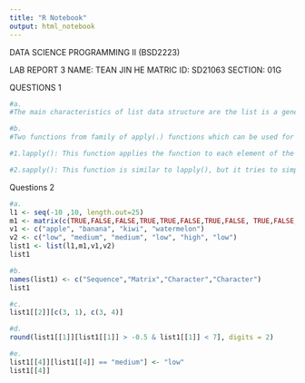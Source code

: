 ---
title: "R Notebook"
output: html_notebook
---

DATA SCIENCE PROGRAMMING II (BSD2223)

LAB REPORT 3
NAME:         TEAN JIN HE
MATRIC ID:    SD21063
SECTION:      01G

QUESTIONS 1
```{r}
#a.
#The main characteristics of list data structure are the list is a generic object consisting of an ordered collection of objects. Next, the list can contain elements of different data types, such as vectors, matrices, characters, functions and others. Other than that, the list can be accessed by names or indices using the dollar ($) operator or the double slicing operator ([[]]) and can be a parent class for other data structures, such as data.frame.

#b.
#Two functions from family of apply(.) functions which can be used for lists are:

#1.lapply(): This function applies the function to each element of the list and returns the list as a result.

#2.sapply(): This function is similar to lapply(), but it tries to simplify the output by returning a vector or matrix instead of the list.
```

Questions 2
```{r}
#a.
l1 <- seq(-10 ,10, length.out=25)
m1 <- matrix(c(TRUE,FALSE,FALSE,TRUE,TRUE,FALSE,TRUE,FALSE, TRUE,FALSE,FALSE,FALSE,TRUE,FALSE,TRUE,TRUE), nrow = 4)
v1 <- c("apple", "banana", "kiwi", "watermelon")
v2 <- c("low", "medium", "medium", "low", "high", "low")
list1 <- list(l1,m1,v1,v2)
list1
```
```{r}
#b.
names(list1) <- c("Sequence","Matrix","Character","Character")
list1
```
```{r}
#c.
list1[[2]][c(3, 1), c(3, 4)]
```
```{r}
#d.
round(list1[[1]][list1[[1]] > -0.5 & list1[[1]] < 7], digits = 2)
```

```{r}
#e.
list1[[4]][list1[[4]] == "medium"] <- "low"
list1[[4]]
```

